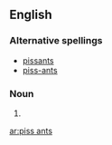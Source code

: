 ==English==

===Alternative spellings===
* [[pissants]]
* [[piss-ants]]

===Noun===
{{plural of|piss ant}}
# {{defn|English}}

[[ar:piss ants]]